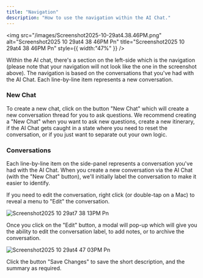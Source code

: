 ```yaml
---
title: "Navigation"
description: "How to use the navigation within the AI Chat."
---
```


<img
  src="/images/Screenshot2025-10-29at4.38.46PM.png"
  alt="Screenshot2025 10 29at4 38 46PM Pn"
  title="Screenshot2025 10 29at4 38 46PM Pn"
  style={{ width:"47%" }}
/>

Within the AI chat, there's a section on the left-side which is the navigation (please note that your navigation will not look like the one in the screenshot above). The navigation is based on the conversations that you've had with the AI Chat. Each line-by-line item represents a new conversation.

### New Chat

To create a new chat, click on the button "New Chat" which will create a new conversation thread for you to ask questions. We recommend creating a "New Chat" when you want to ask new questions, create a new itinerary, if the AI Chat gets caught in a state where you need to reset the conversation, or if you just want to separate out your own logic.

### Conversations

Each line-by-line item on the side-panel represents a conversation you've had with the AI Chat. When you create a new conversation via the AI Chat (with the "New Chat" button), we'll initially label the conversation to make it easier to identify.

If you need to edit the conversation, right click (or double-tap on a Mac) to reveal a menu to "Edit" the conversation.

![Screenshot2025 10 29at7 38 13PM Pn](/images/Screenshot2025-10-29at7.38.13PM.png)

Once you click on the "Edit" button, a modal will pop-up which will give you the ability to edit the conversation label, to add notes, or to archive the conversation.

![Screenshot2025 10 29at4 47 03PM Pn](/images/Screenshot2025-10-29at4.47.03PM.png)

Click the button "Save Changes" to save the short description, and the summary as required.